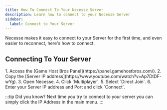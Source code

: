```yaml
---
title: How To Connect To Your Necesse Server
description: Learn how to connect to your Necesse Server
sidebar:
  label: Connect to Your Server
---
```


Necesse makes it easy to connect to your Server for the first time, and even easier to reconnect, here's how to connect.

## Connecting To Your Server
<Steps>
  1. Access the [Game Host Bros Panel](https://panel.gamehostbros.com/).
  2. Copy the [Server IP address](https://www.youtube.com/watch?v=Ap7DtDF-wYg).
  3. Open Necesse.
  4. Click `Multiplayer`.
  5. Select `Direct Join`.
  6. Enter your Server IP address and Port and click `Connect`.
</Steps>

:::tip
Did you know? Next time you try to connect to your server you can simply click the IP Address in the main menu.
:::
